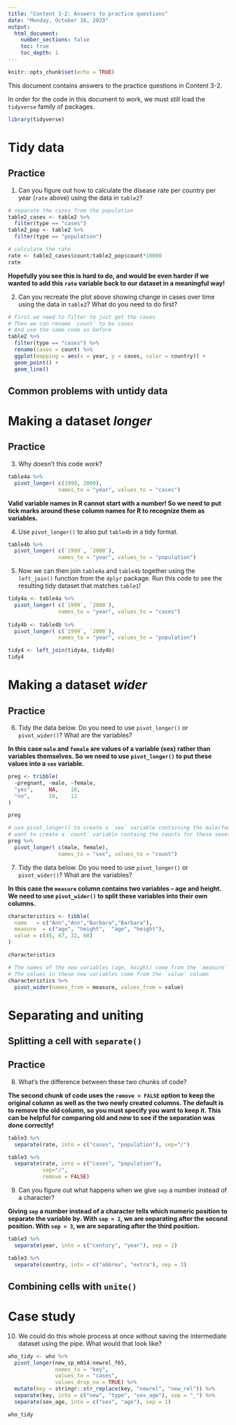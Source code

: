 ```yaml
---
title: "Content 3-2: Answers to practice questions"
date: "Monday, October 16, 2023"
output: 
  html_document:
    number_sections: false
    toc: true
    toc_depth: 1
---
```

```r
knitr::opts_chunk$set(echo = TRUE)
```

This document contains answers to the practice questions in Content 3-2. 

In order for the code in this document to work, we must still load the `tidyverse` family of packages.
```r
library(tidyverse)
```

# Tidy data

## Practice

1. Can you figure out how to calculate the disease rate per country per year (`rate` above) using the data in `table2`?
```r
# separate the cases from the population
table2_cases <- table2 %>%
  filter(type == "cases")
table2_pop <- table2 %>%
  filter(type == "population")

# calculate the rate
rate <- table2_cases$count/table2_pop$count*10000
rate
```

**Hopefully you see this is hard to do, and would be even harder if we wanted to add this `rate` variable back to our dataset in a meaningful way!**

2. Can you recreate the plot above showing change in cases over time using the data in `table2`? What do you need to do first?
```r
# First we need to filter to just get the cases
# Then we can rename `count` to be cases
# And use the same code as before
table2 %>%
  filter(type == "cases") %>%
  rename(cases = count) %>%
  ggplot(mapping = aes(x = year, y = cases, color = country)) +
  geom_point() +
  geom_line()
```

## Common problems with untidy data

# Making a dataset *longer*

## Practice

3. Why doesn't this code work?
```r
table4a %>%
  pivot_longer( c(1999, 2000), 
                names_to = "year", values_to = "cases")
```

**Valid variable names in R cannot start with a number!  So we need to put tick marks around these column names for R to recognize them as variables.**

4. Use `pivot_longer()` to also put `table4b` in a tidy format.
```r
table4b %>% 
  pivot_longer( c(`1999`, `2000`), 
                names_to = "year", values_to = "population")
```

5. Now we can then join `table4a` and `table4b` together using the `left_join()` function from the `dplyr` package.  Run this code to see the resulting tidy dataset that matches `table1`!
```r
tidy4a <- table4a %>%
  pivot_longer( c(`1999`, `2000`), 
                names_to = "year", values_to = "cases")
  
tidy4b <- table4b %>%
  pivot_longer( c(`1999`, `2000`), 
                names_to = "year", values_to = "population")

tidy4 <- left_join(tidy4a, tidy4b)
tidy4
```

# Making a dataset *wider*

## Practice

6. Tidy the data below.  Do you need to use `pivot_longer()` or `pivot_wider()`?  What are the variables?

**In this case `male` and `female` are values of a variable (sex) rather than variables themselves.  So we need to use `pivot_longer()` to put these values into a `sex` variable.**

```r
preg <- tribble(
  ~pregnant, ~male, ~female,
  "yes",     NA,    10,
  "no",      20,    12
)

preg

# use pivot_longer() to create a `sex` variable containing the male/female values
# want to create a `count` variable containg the counts for these sexes
preg %>%
  pivot_longer( c(male, female),
                names_to = "sex", values_to = "count")
```

7. Tidy the data below.  Do you need to use `pivot_longer()` or `pivot_wider()`?  What are the variables?

**In this case the `measure` column contains two variables -- age and height.  We need to use `pivot_wider()` to split these variables into their own columns.**

```r
characteristics <- tibble(
  name   = c("Ann","Ann","Barbara","Barbara"),
  measure  = c("age", "height",  "age", "height"),
  value = c(45, 67, 32, 60)
)

characteristics

# The names of the new variables (age, height) come from the `measure` column
# The values in these new variables come from the `value` column
characteristics %>%
  pivot_wider(names_from = measure, values_from = value)
```


# Separating and uniting

## Splitting a cell with `separate()`

## Practice

8. What's the difference between these two chunks of code?

**The second chunk of code uses the `remove = FALSE` option to keep the original column as well as the two newly created columns.  The default is to remove the old column, so you must specify you want to keep it.  This can be helpful for comparing old and new to see if the separation was done correctly!**

```r
table3 %>% 
  separate(rate, into = c("cases", "population"), sep="/")

table3 %>% 
  separate(rate, into = c("cases", "population"), 
           sep="/", 
           remove = FALSE)
```

9. Can you figure out what happens when we give `sep` a number instead of a character?

**Giving `sep` a number instead of a character tells which numeric position to separate the variable by.  With `sep = 2`, we are separating after the second position.  With `sep = 3`, we are separating after the third position.**

```r
table3 %>% 
  separate(year, into = c("century", "year"), sep = 2)

table3 %>% 
  separate(country, into = c("abbrev", "extra"), sep = 3)
```

## Combining cells with `unite()`

# Case study

10. We could do this whole process at once without saving the intermediate dataset using the pipe.  What would that look like? 
```r
who_tidy <- who %>% 
  pivot_longer(new_sp_m014:newrel_f65, 
               names_to = "key", 
               values_to = "cases", 
               values_drop_na = TRUE) %>%
  mutate(key = stringr::str_replace(key, "newrel", "new_rel")) %>%
  separate(key, into = c("new", "type", "sex_age"), sep = "_") %>%
  separate(sex_age, into = c("sex", "age"), sep = 1)

who_tidy
```
